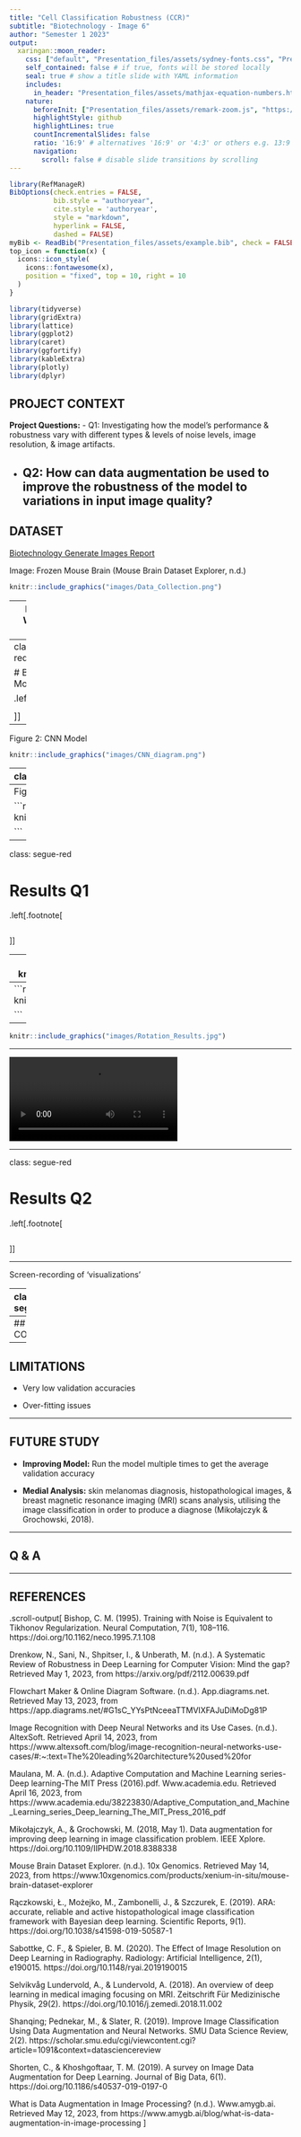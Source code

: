 ```yaml
---
title: "Cell Classification Robustness (CCR)"
subtitle: "Biotechnology - Image 6"
author: "Semester 1 2023"
output:
  xaringan::moon_reader:
    css: ["default", "Presentation_files/assets/sydney-fonts.css", "Presentation_files/assets/sydney.css"]
    self_contained: false # if true, fonts will be stored locally
    seal: true # show a title slide with YAML information
    includes:
      in_header: "Presentation_files/assets/mathjax-equation-numbers.html"
    nature:
      beforeInit: ["Presentation_files/assets/remark-zoom.js", "https://platform.twitter.com/widgets.js"]
      highlightStyle: github
      highlightLines: true
      countIncrementalSlides: false
      ratio: '16:9' # alternatives '16:9' or '4:3' or others e.g. 13:9
      navigation:
        scroll: false # disable slide transitions by scrolling
---
```


```r
library(RefManageR)
BibOptions(check.entries = FALSE, 
           bib.style = "authoryear", 
           cite.style = 'authoryear', 
           style = "markdown",
           hyperlink = FALSE, 
           dashed = FALSE)
myBib <- ReadBib("Presentation_files/assets/example.bib", check = FALSE)
top_icon = function(x) {
  icons::icon_style(
    icons::fontawesome(x),
    position = "fixed", top = 10, right = 10
  )
}

library(tidyverse)
library(gridExtra)
library(lattice)
library(ggplot2)
library(caret)
library(ggfortify)
library(kableExtra)
library(plotly)
library(dplyr)
```


## PROJECT CONTEXT 

**Project Questions:**
- Q1: Investigating how the model's performance & robustness vary with different types & levels of noise levels, image resolution, & image artifacts. 

- Q2: How can data augmentation be used to improve the robustness of the model to variations in input image quality?
---


## DATASET

[Biotechnology Generate Images Report](https://www.10xgenomics.com/resources/datasets/fresh-frozen-mouse-brain-for-xenium-explorer-demo-1-standard)

Image: Frozen Mouse Brain (Mouse Brain Dataset Explorer, n.d.)

```r
knitr::include_graphics("images/Data_Collection.png")

```


---
Figure 1: Workflow Diagram

```r
knitr::include_graphics("images/Workflow.png")

```



---
class: segue-red

# Baseline Model 


.left[.footnote[

```
```

]]

---


Figure 2: CNN Model 


```r
knitr::include_graphics("images/CNN_diagram.png")

```




---
class: segue-red

# Data Augmentation


.left[.footnote[

```

```

]]


---
Figure 3: Evaluation Strategy 


```r
knitr::include_graphics("images/Results_Process.png")

```


---
class: segue-red

# Results Q1


.left[.footnote[

```

```

]]


---
```r
knitr::include_graphics("images/Noise_Results.jpg")

```

---
```r
knitr::include_graphics("images/Resolution_Results.jpg")

```

---
```r
knitr::include_graphics("images/Rotation_Results.jpg")

```

---

<video autosize: true controls>
  <source src="Video_1.mp4" type="video/mp4">
</video>

---


class: segue-red

# Results Q2


.left[.footnote[

```

```

]]

---

Screen-recording of 'visualizations'



---
class: segue-red

# Discussion


.left[.footnote[

```

```

]]

---
## CONCLUSION




---


## LIMITATIONS

- Very low validation accuracies 

- Over-fitting issues 



---


## FUTURE STUDY 

- **Improving Model:** Run the model multiple times to get the average validation accuracy 

- **Medial Analysis:** skin melanomas diagnosis, histopathological images, & breast magnetic resonance imaging (MRI) scans analysis, utilising the image classification in order to produce a diagnose (Mikołajczyk & Grochowski, 2018). 



---

## Q & A 



---
## REFERENCES

.scroll-output[
Bishop, C. M. (1995). Training with Noise is Equivalent to Tikhonov Regularization. Neural Computation, 7(1), 108–116. https://doi.org/10.1162/neco.1995.7.1.108

Drenkow, N., Sani, N., Shpitser, I., & Unberath, M. (n.d.). A Systematic Review of Robustness in Deep Learning for Computer Vision: Mind the gap? Retrieved May 1, 2023, from https://arxiv.org/pdf/2112.00639.pdf

Flowchart Maker & Online Diagram Software. (n.d.). App.diagrams.net. Retrieved May 13, 2023, from https://app.diagrams.net/#G1sC_YYsPtNceeaTTMVIXFAJuDiMoDg81P

Image Recognition with Deep Neural Networks and its Use Cases. (n.d.). AltexSoft. Retrieved April 14, 2023, from https://www.altexsoft.com/blog/image-recognition-neural-networks-use-cases/#:~:text=The%20leading%20architecture%20used%20for

Maulana, M. A. (n.d.). Adaptive Computation and Machine Learning series- Deep learning-The MIT Press (2016).pdf. Www.academia.edu. Retrieved April 16, 2023, from https://www.academia.edu/38223830/Adaptive_Computation_and_Machine_Learning_series_Deep_learning_The_MIT_Press_2016_pdf

Mikołajczyk, A., & Grochowski, M. (2018, May 1). Data augmentation for improving deep learning in image classification problem. IEEE Xplore. https://doi.org/10.1109/IIPHDW.2018.8388338

Mouse Brain Dataset Explorer. (n.d.). 10x Genomics. Retrieved May 14, 2023, from https://www.10xgenomics.com/products/xenium-in-situ/mouse-brain-dataset-explorer

Rączkowski, Ł., Możejko, M., Zambonelli, J., & Szczurek, E. (2019). ARA: accurate, reliable and active histopathological image classification framework with Bayesian deep learning. Scientific Reports, 9(1). https://doi.org/10.1038/s41598-019-50587-1

Sabottke, C. F., & Spieler, B. M. (2020). The Effect of Image Resolution on Deep Learning in Radiography. Radiology: Artificial Intelligence, 2(1), e190015. https://doi.org/10.1148/ryai.2019190015

Selvikvåg Lundervold, A., & Lundervold, A. (2018). An overview of deep learning in medical imaging focusing on MRI. Zeitschrift Für Medizinische Physik, 29(2). https://doi.org/10.1016/j.zemedi.2018.11.002

Shanqing; Pednekar, M., & Slater, R. (2019). Improve Image Classification Using Data Augmentation and Neural Networks. SMU Data Science Review, 2(2). https://scholar.smu.edu/cgi/viewcontent.cgi?article=1091&context=datasciencereview

Shorten, C., & Khoshgoftaar, T. M. (2019). A survey on Image Data Augmentation for Deep Learning. Journal of Big Data, 6(1). https://doi.org/10.1186/s40537-019-0197-0

What is Data Augmentation in Image Processing? (n.d.). Www.amygb.ai. Retrieved May 12, 2023, from https://www.amygb.ai/blog/what-is-data-augmentation-in-image-processing
]


